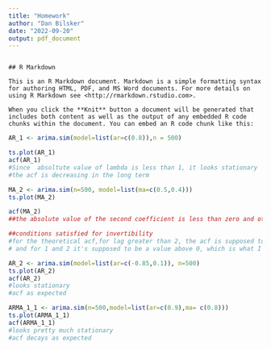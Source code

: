 ```yaml
---
title: "Homework"
author: "Dan Bilsker"
date: "2022-09-20"
output: pdf_document
---
```



```

## R Markdown

This is an R Markdown document. Markdown is a simple formatting syntax for authoring HTML, PDF, and MS Word documents. For more details on using R Markdown see <http://rmarkdown.rstudio.com>.

When you click the **Knit** button a document will be generated that includes both content as well as the output of any embedded R code chunks within the document. You can embed an R code chunk like this:

```



```r

AR_1 <- arima.sim(model=list(ar=c(0.8)),n = 500)

ts.plot(AR_1)
acf(AR_1)
#Since  absoltute value of lambda is less than 1, it looks stationary
#the acf is decreasing in the long term
```








```r
MA_2 <- arima.sim(n=500, model=list(ma=c(0.5,0.4)))
ts.plot(MA_2)

acf(MA_2)
##the absolute value of the second coefficient is less than zero and other two 

##conditions satisfied for invertibility
#for the theoretical acf,for lag greater than 2, the acf is supposed to be 0, 
# and for 1 and 2 it's supposed to be a value above 0, which is what I have
```






```r
AR_2 <- arima.sim(model=list(ar=c(-0.85,0.1)), n=500)
ts.plot(AR_2)
acf(AR_2)
#looks stationary
#acf as expected
```


```r
ARMA_1_1 <- arima.sim(n=500,model=list(ar=c(0.9),ma= c(0.8)))
ts.plot(ARMA_1_1)
acf(ARMA_1_1)
#looks pretty much stationary
#acf decays as expected
```


